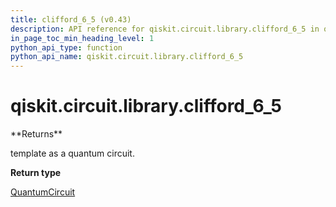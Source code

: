 ```yaml
---
title: clifford_6_5 (v0.43)
description: API reference for qiskit.circuit.library.clifford_6_5 in qiskit v0.43
in_page_toc_min_heading_level: 1
python_api_type: function
python_api_name: qiskit.circuit.library.clifford_6_5
---
```


<span id="qiskit-circuit-library-clifford-6-5" />

# qiskit.circuit.library.clifford\_6\_5

<Function id="qiskit.circuit.library.clifford_6_5" isDedicatedPage={true} github="https://github.com/qiskit/qiskit/tree/stable/0.24/qiskit/circuit/library/templates/clifford/clifford_6_5.py" signature="clifford_6_5()">
  **Returns**

  template as a quantum circuit.

  **Return type**

  [QuantumCircuit](qiskit.circuit.QuantumCircuit "qiskit.circuit.QuantumCircuit")
</Function>

